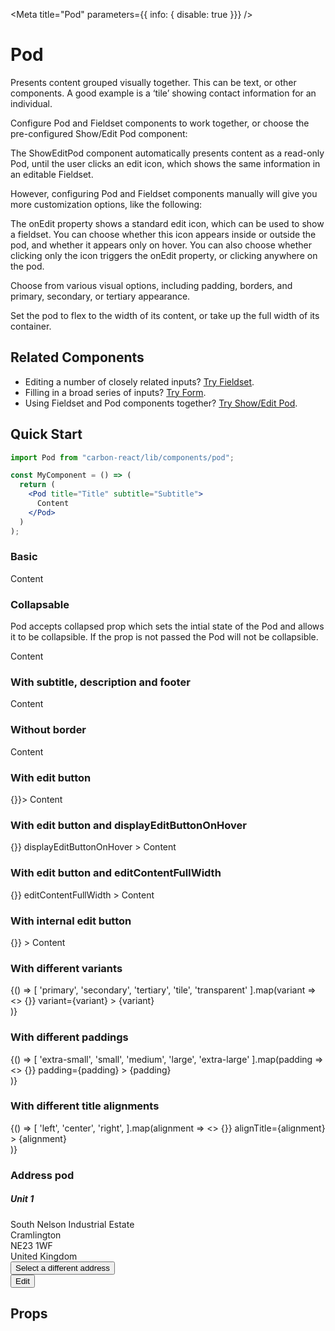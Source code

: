 
<Meta
  title="Pod"
  parameters={{ info: { disable: true }}}
/>

# Pod
Presents content grouped visually together. This can be text, or other components. A good example is a ‘tile’ showing contact information for an individual.

Configure Pod and Fieldset components to work together, or choose the pre-configured Show/Edit Pod component:

The ShowEditPod component automatically presents content as a read-only Pod, until the user clicks an edit icon, which shows the same information in an editable Fieldset.

However, configuring Pod and Fieldset components manually will give you more customization options, like the following:

The onEdit property shows a standard edit icon, which can be used to show a fieldset. You can choose whether this icon appears inside or outside the pod, and whether it appears only on hover. You can also choose whether clicking only the icon triggers the onEdit property, or clicking anywhere on the pod.

Choose from various visual options, including padding, borders, and primary, secondary, or tertiary appearance.

Set the pod to flex to the width of its content, or take up the full width of its container.

## Related Components
- Editing a number of closely related inputs? [Try Fieldset](/?path=/docs/design-system-fieldset-address-fieldset-examples--canada "Fieldset").
- Filling in a broad series of inputs? [Try Form](/?path=/docs/design-system-form--basic-with-sticky-footer "Form").
- Using Fieldset and Pod components together? [Try Show/Edit Pod](/?path=/story/showeditpod--default "Show/Edit Pod").

## Quick Start

```jsx
import Pod from "carbon-react/lib/components/pod";

const MyComponent = () => (
  return (
    <Pod title="Title" subtitle="Subtitle">
      Content
    </Pod>
  )
);
```

### Basic

<Preview>
  <Story name="Basic">
    <Pod title="Title">
      Content
    </Pod>
  </Story>
</Preview>

### Collapsable

Pod accepts collapsed prop which sets the intial state of the Pod and allows it
to be collapsible. If the prop is not passed the Pod will not be collapsible.

<Preview>
  <Story name="Collapsable" >
    <Pod title="Title" collapsed>
      Content
    </Pod>
  </Story>
</Preview>

### With subtitle, description and footer

<Preview>
  <Story name="With subtitle description and footer">
    <Pod title="Title" subtitle="Subtitle" description="Description" footer="Footer">
      Content
    </Pod>
  </Story>
</Preview>

### Without border

<Preview>
  <Story name="Without border">
    <Pod title="Title" subtitle="Subtitle" description="Description" footer="Footer" border={false}>
      Content
    </Pod>
  </Story>
</Preview>

### With edit button

<Preview>
  <Story name="With edit button">
    <Pod title="Title" subtitle="Subtitle" description="Description" footer="Footer" onEdit={() => {}}>
      Content
    </Pod>
  </Story>
</Preview>

### With edit button and displayEditButtonOnHover

<Preview>
  <Story name="With displayEditButtonOnHover">
    <Pod
      title="Title"
      subtitle="Subtitle"
      description="Description"
      footer="Footer"
      onEdit={() => {}}
      displayEditButtonOnHover
    >
      Content
    </Pod>
  </Story>
</Preview>

### With edit button and editContentFullWidth

<Preview>
  <Story name="With editContentFullWidth">
    <Pod
      title="Title"
      subtitle="Subtitle"
      description="Description"
      footer="Footer"
      onEdit={() => {}}
      editContentFullWidth
    >
      Content
    </Pod>
  </Story>
</Preview>

### With internal edit button

<Preview>
  <Story name="With internal edit button">
    <Pod
      title="Title"
      subtitle="Subtitle"
      description="Description"
      footer="Footer"
      internalEditButton
      onEdit={() => {}}
    >
      Content
    </Pod>
  </Story>
</Preview>

### With different variants

<Preview>
  <Story name="With different variants">
    {() => [
      'primary',
      'secondary',
      'tertiary',
      'tile',
      'transparent'
    ].map(variant =>
      <>
        <Pod 
          title="Title"
          subtitle="Subtitle"
          description="Description"
          footer="Footer"
          onEdit={() => {}}
          variant={variant}
        >
          {variant}
        </Pod>
        <div style={{ marginBottom: 24 }}/>
      </>
    )}
  </Story>
</Preview>

### With different paddings

<Preview>
  <Story name="With different paddings">
    {() => [
      'extra-small',
      'small',
      'medium',
      'large',
      'extra-large'
    ].map(padding =>
      <>
        <Pod
          title="Title"
          subtitle="Subtitle"
          description="Description"
          footer="Footer"
          onEdit={() => {}}
          padding={padding}
        >
          {padding}
        </Pod>
        <div style={{ marginBottom: 24 }}/>
      </>
    )}
  </Story>
</Preview>

### With different title alignments

<Preview>
  <Story name="With different title alignments">
    {() => [
      'left',
      'center',
      'right',
    ].map(alignment =>
      <>
        <Pod
          title="Title"
          subtitle="Subtitle"
          description="Description"
          footer="Footer"
          onEdit={() => {}}
          alignTitle={alignment}
        >
          {alignment}
        </Pod>
        <div style={{ marginBottom: 24 }}/>
      </>
    )}
  </Story>
</Preview>

### Address pod
<Preview>
  <Story name="address example">
    <Pod
      internalEditButton
      variant='tertiary'
    >
      <h5 style={ { margin: 0 } }>Unit 1</h5>
      <div>South Nelson Industrial Estate</div>
      <div>Cramlington</div>
      <div>NE23 1WF</div>
      <div>United Kingdom</div>
      <div style={ { fontWeight: 900, borderTop: '1px solid #ccd6db', marginTop: '15px', paddingTop: '5px' } }>
        <Button 
          buttonType='tertiary'
          size='small'
          styleOverride={{
            root: {
              paddingLeft: 0,
              paddingRight: 0
            }
          }}
        >Select a different address</Button>
      </div>
      <div style={ { position: 'absolute', right: '8px', top: '8px' } }>
        <Button 
          buttonType='tertiary'
          size='small'
          iconType='edit'
          iconPosition='after'>Edit</Button>
      </div>
    </Pod>
  </Story>
</Preview>

## Props

<Props of={Pod} />
